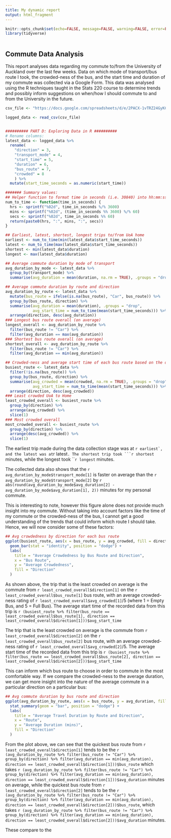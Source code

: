 ---
title: My dynamic report
output: html_fragment
---

```{r setup, include=FALSE}
knitr::opts_chunk$set(echo=FALSE, message=FALSE, warning=FALSE, error=FALSE)
library(tidyverse)
```

```{css}

```

## Commute Data Analysis

This report analyses data regarding my commute to/from the University of Auckland 
over the last few weeks. Data on which mode of transport/bus route I took, the 
crowded-ness of the bus, and the start time and duration of my commute was 
collected via a Google Form. This data was analysed using the R techniques taught 
in the Stats 220 course to determine trends and possibly inform suggestions on 
when/how I should commute to and from the University in the future.

```{r}
csv_file <- "https://docs.google.com/spreadsheets/d/e/2PACX-1vTRZ24GyKC8PL-ZaSI4BG6Y9DQVwao8TolkFlGLQr2Fc04ZeyEH2wudkVSBNBde7JGYko3bP3auaHTi/pub?output=csv"

logged_data <- read_csv(csv_file) 


########## PART D: Exploring Data in R ##########
# Rename columns:
latest_data <- logged_data %>%
  rename(
    "direction" = 3, 
    "transport_mode" = 4, 
    "start_time" = 5, 
    "duration" = 6, 
    "bus_route" = 7, 
    "crowded" = 8
    ) %>%
  mutate(start_time_seconds = as.numeric(start_time))

####### Summary values:
## Helper function to format time in seconds (i.e. 30840) into hh:mm:ss (i.e. 08:34:00)
num_to_time <- function(time_in_seconds) {
  hrs <- sprintf("%02d", time_in_seconds %/% 3600)
  mins <- sprintf("%02d", (time_in_seconds %% 3600) %/% 60)
  secs <- sprintf("%02d", time_in_seconds %% 60)
  return(paste0(hrs, ":", mins, ":", secs))
}

## Earliest, latest, shortest, longest trips to/from UoA home
earliest <- num_to_time(min(latest_data$start_time_seconds))
latest <- num_to_time(max(latest_data$start_time_seconds))
shortest <- min(latest_data$duration)
longest <- max(latest_data$duration)

## Average commute duration by mode of transport
avg_duration_by_mode <- latest_data %>%
  group_by(transport_mode) %>%
  summarise(avg_duration = mean(duration, na.rm = TRUE), .groups = "drop")

## Average commute duration by route and direction
avg_duration_by_route <- latest_data %>%
  mutate(bus_route = ifelse(is.na(bus_route), "Car", bus_route)) %>%
  group_by(bus_route, direction) %>%
  summarise(avg_duration = mean(duration), .groups = "drop", 
            avg_start_time = num_to_time(mean(start_time_seconds))) %>%
  arrange(direction, desc(avg_duration))
### Longest bus route overall (on average)
longest_overall <- avg_duration_by_route %>%
  filter(bus_route != "Car") %>%
  filter(avg_duration == max(avg_duration)) 
### Shortest bus route overall (on average)
shortest_overall <- avg_duration_by_route %>%
  filter(bus_route != "Car") %>%
  filter(avg_duration == min(avg_duration)) 

## Crowded-ness and average start time of each bus route based on the direction of travel
busiest_route <- latest_data %>%
  filter(!is.na(bus_route)) %>%
  group_by(bus_route, direction) %>%
  summarise(avg_crowded = mean(crowded, na.rm = TRUE), .groups = "drop",
            avg_start_time = num_to_time(mean(start_time_seconds))) %>%
  arrange(direction, desc(avg_crowded))
### Least crowded UoA to Home
least_crowded_overall <- busiest_route %>%
  group_by(direction) %>%
  arrange(avg_crowded) %>%
  slice(1)
### Most crowded overall
most_crowded_overall <- busiest_route %>%
  group_by(direction) %>%
  arrange(desc(avg_crowded)) %>%
  slice(1)


```


The earliest trip made during the data collection stage was at ```r earliest`, 
and the latest was at  ```r latest`. The shortest trip took ```r shortest` minutes, 
while the longest took ```r longest` minutes.

The collected data also shows that the `r avg_duration_by_mode$transport_mode[1]` 
is faster on average than the `r avg_duration_by_mode$transport_mode[2]` by 
`r abs(round(avg_duration_by_mode$avg_duration[2] - avg_duration_by_mode$avg_duration[1], 2))` 
minutes for my personal commute. 

This is interesting to note, however this figure alone does not provide much insight 
into my commute. Without taking into account factors like the time of my commute 
or the crowded-ness of the bus, I cannot get a good understanding of the trends 
that could inform which route I should take. Hence, we will now consider some of 
these factors:

```{r}
## Avg crowdedness by direction for each bus route
ggplot(busiest_route, aes(x = bus_route, y = avg_crowded, fill = direction)) +
  geom_bar(stat = "identity", position = "dodge") +
  labs(
    title = "Average Crowdedness by Bus Route and Direction",
    x = "Bus Route",
    y = "Average Crowdedness",
    fill = "Direction"
  )
```


As shown above, the trip that is the least crowded on average is the commute from 
`r least_crowded_overall$direction[1]` on the `r least_crowded_overall$bus_route[1]` bus 
route, with an average crowded-ness rating of `r least_crowded_overall$avg_crowded[1]`/5 
(where 1 = Empty Bus, and 5 = Full Bus). The average start time of the recorded 
data from this trip is `r (busiest_route %>% filter(bus_route == least_crowded_overall$bus_route[1], direction == least_crowded_overall$direction[1]))$avg_start_time`

The trip that is the least crowded on average is the commute from 
`r least_crowded_overall$direction[2]` on the `r least_crowded_overall$bus_route[2]` bus 
route, with an average crowded-ness rating of `r least_crowded_overall$avg_crowded[2]`/5. 
The average start time of the recorded 
data from this trip is `r (busiest_route %>% filter(bus_route == least_crowded_overall$bus_route[2], direction == least_crowded_overall$direction[2]))$avg_start_time`

This can inform which bus route to choose in order to commute in the most comfortable 
way. If we compare the crowded-ness to the average duration, we can get more insight 
into the nature of the average commute in a particular direction on a particular bus:

```{r}
## Avg commute duration by bus route and direction
ggplot(avg_duration_by_route, aes(x = bus_route, y = avg_duration, fill = direction)) +
  stat_summary(geom = "bar", position = "dodge") +
  labs(
    title = "Average Travel Duration by Route and Direction",
    x = "Route",
    y = "Average Duration (mins)",
    fill = "Direction"
  ) 

```

From the plot above, we can see that the quickest bus route from `r least_crowded_overall$direction[1]` 
tends to be the `r (avg_duration_by_route %>% filter(bus_route != "Car") %>% group_by(direction) %>% filter(avg_duration == min(avg_duration), direction == least_crowded_overall$direction[1]))$bus_route` which takes `r (avg_duration_by_route %>% filter(bus_route != "Car") %>% group_by(direction) %>% filter(avg_duration == min(avg_duration), direction == least_crowded_overall$direction[1]))$avg_duration` minutes on average, while the 
quickest bus route from `r least_crowded_overall$direction[2]` tends to be the 
`r (avg_duration_by_route %>% filter(bus_route != "Car") %>% group_by(direction) %>% filter(avg_duration == min(avg_duration), direction == least_crowded_overall$direction[2]))$bus_route`, which takes `r (avg_duration_by_route %>% filter(bus_route != "Car") %>% group_by(direction) %>% filter(avg_duration == min(avg_duration), direction == least_crowded_overall$direction[2]))$avg_duration` 
minutes.

These compare to the 




